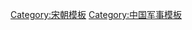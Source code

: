 {{Campaignbox
|name = Campaignbox 北宋統一戰爭
|title = [[北宋統一戰爭]]
|listclass = hlist
|state = collapsed
|battles  =
*[[荆湖之战|荊胡]]
*[[宋灭后蜀之战|滅後蜀]]
**北路
***[[興州之戰|興州]]
***[[嘉州之戰|嘉州]]
***[[利州之戰|利州]]
***[[剑门之战|劍門]]
**東路
***[[夔州之战|夔州]]
**[[抵達成都|成都]]
*[[宋灭南汉之战|滅南漢]]
**[[賀州之戰|賀州]]
**[[韶州之战|韶州]]
**[[馬逕之戰|馬逕]]
*[[宋灭南唐之战|滅南唐]]
**西路
***[[池州之戰|池州]]
***[[采石之战 (974年)|-{采}-石]]
***[[秦淮河之战|秦淮河]]
***[[皖口之战|皖口]]
**東路
***[[常州之戰|常州]]
***[[京口之戰|京口]]
**[[金陵之戰|金陵]]
**[[江州之戰|江州]]
*[[宋灭北汉之战|滅北漢]]
**[[白馬嶺之戰|白馬嶺]]
**[[嵐州之戰|嵐州]]
**[[太原之戰 (979年)|太原]]
}}<noinclude>
[[Category:宋朝模板]]
[[Category:中国军事模板]]
</noinclude>